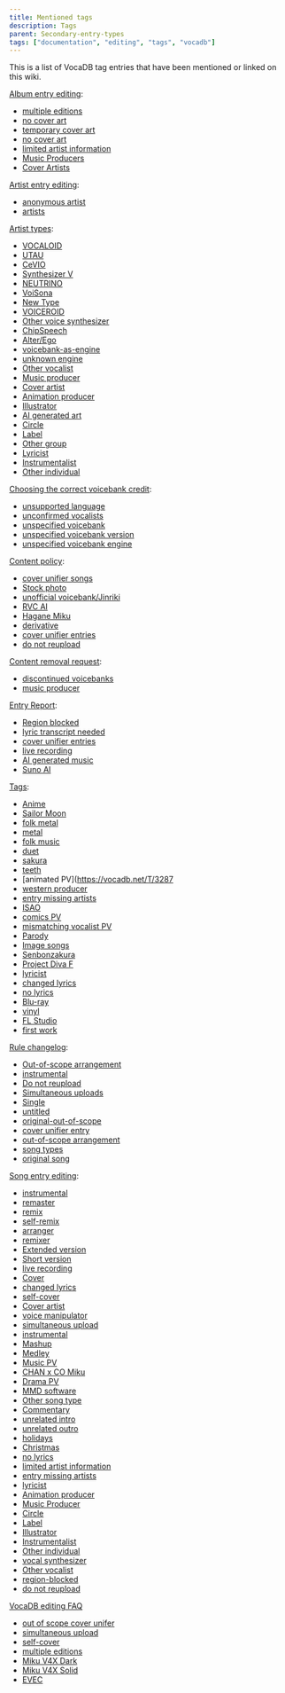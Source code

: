 ```yaml
---
title: Mentioned tags
description: Tags
parent: Secondary-entry-types
tags: ["documentation", "editing", "tags", "vocadb"]
---
```


This is a list of VocaDB tag entries that have been mentioned or linked on this wiki.

[Album entry editing](/docs/albums/album-entry-editing):
- [multiple editions](http://vocadb.net/T/4877/multiple-editions)
- [no cover art](https://vocadb.net/T/2811/no-cover-art)
- [temporary cover art](https://vocadb.net/T/429/temporary-cover-art)
- [no cover art](https://vocadb.net/T/2811/no-cover-art)
- [limited artist information](https://vocadb.net/T/3034/limited-artist-information)
- [Music Producers](https://vocadb.net/T/300/music-producer)
- [Cover Artists](https://vocadb.net/T/7368/cover-artist)

[Artist entry editing](/docs/artists/artist-entry-editing):
- [anonymous artist](https://vocadb.net/T/6403/anonymous-artist)
- [artists](https://vocadb.net/T/7372/artists)

[Artist types](/docs/artists/artist-types):
- [VOCALOID](https://vocadb.net/T/4857)
- [UTAU](https://vocadb.net/T/447/utau)
- [CeVIO](https://vocadb.net/T/2838)
- [Synthesizer V](https://vocadb.net/T/6745/synthesizer-v) 
- [NEUTRINO](https://vocadb.net/T/7430)
- [VoiSona](https://vocadb.net/T/8754)
- [New Type](https://vocadb.net/T/7361)
- [VOICEROID](https://vocadb.net/T/486)
- [Other voice synthesizer](https://vocadb.net/T/6109/other-vocal-synthesis-engine)
- [ChipSpeech](http://vocadb.net/T/3077/chipspeech)
- [Alter/Ego](http://vocadb.net/T/3384/alterego)
- [voicebank-as-engine](https://vocadb.net/T/10630/voicebank-as-engine)
- [unknown engine](https://vocadb.net/T/7036)
- [Other vocalist](https://vocadb.net/T/7376)
- [Music producer](https://vocadb.net/T/300)
- [Cover artist](https://vocadb.net/T/7368/cover-artist)
- [Animation producer](https://vocadb.net/T/20/animator)
- [Illustrator](https://vocadb.net/T/204/illustrator)
- [AI generated art](https://vocadb.net/T/9119)
- [Circle](https://vocadb.net/T/2762/circle)
- [Label](https://vocadb.net/T/7386/label)
- [Other group](https://vocadb.net/T/10140/other-group)
- [Lyricist](https://vocadb.net/T/246/lyricist)
- [Instrumentalist](https://vocadb.net/T/6566/instrumentalist)
- [Other individual](https://vocadb.net/T/10141)


[Choosing the correct voicebank credit](/docs/other-guidelines/choosing-the-correct-voicebank-credit"):
- [unsupported language](https://vocadb.net/T/7059)
- [unconfirmed vocalists](https://vocadb.net/T/6416)
- [unspecified voicebank](https://vocadb.net/T/2982)
- [unspecified voicebank version](https://vocadb.net/T/4862/unspecified-voicebank-version)
- [unspecified voicebank engine](https://vocadb.net/T/9027/unspecified-voicebank-engine)

[Content policy](/docs/other-guidelines/content-policy):
- [cover unifier songs](https://vocadb.net/T/6751)
- [Stock photo](https://vocadb.net/T/6639/stock-photography)
- [unofficial voicebank/Jinriki](https://vocadb.net/T/7095/unofficial-voicebank)
- [RVC AI](https://vocadb.net/T/9730/rvc-ai)
- [Hagane Miku](https://vocadb.net/T/7203/hagane-miku)
- [derivative]( https://vocadb.net/T/92/derivative)
- [cover unifier entries](https://vocadb.net/T/6751)
- [do not reupload](https://vocadb.net/T/1695/do-not-reupload)

[Content removal request](/docs/other-guidelines/content-removal-guidelines):
- [discontinued voicebanks](https://vocadb.net/T/2882)
- [music producer](https://vocadb.net/T/300/music-producer)

[Entry Report](/docs/pinned/entry-reports):
- [Region blocked](https://vocadb.net/T/8226)
- [lyric transcript needed](https://vocadb.net/T/6362/lyric-transcript-needed)
- [cover unifier entries](https://vocadb.net/T/6751/out-of-scope-cover-unifier)
- [live recording](https://vocadb.net/T/240/live-recording)
- [AI generated music](https://vocadb.net/T/10766/ai-generated-music) 
- [Suno AI](https://vocadb.net/T/10648/suno)

[Tags](/docs/secondary-entry-types/tags):
- [Anime](https://vocadb.net/T/6611/anime)
- [Sailor Moon](https://vocadb.net/T/6523/bishoujo-senshi-sailor-moon)
- [folk metal](https://vocadb.net/T/1568/folk-metal)
- [metal](https://vocadb.net/T/262/metal)
- [folk music](https://vocadb.net/T/159/folk-song)
- [duet](https://vocadb.net/T/3180)
- [sakura](https://vocadb.net/T/54/cherry-blossom)
- [teeth](https://vocadb.net/T/9493/teeth)
- [animated PV](https://vocadb.net/T/3287
- [western producer](https://vocadb.net/T/453)
- [entry missing artists](https://vocadb.net/T/2808/entry-missing-artists)
- [ISAO](https://vocadb.net/T/4839/isao)
- [comics PV](https://vocadb.net/T/3304/comics-pv)
- [mismatching vocalist PV](https://vocadb.net/T/4879/mismatching-vocalist-pv)
- [Parody](https://vocadb.net/T/330)
- [Image songs](https://vocadb.net/T/7989)
- [Senbonzakura](https://vocadb.net/S/8394)
- [Project Diva F](https://vocadb.net/T/358)
- [lyricist](https://vocadb.net/T/246)
- [changed lyrics](https://vocadb.net/T/2866/changed-lyrics)
- [no lyrics](https://vocadb.net/T/310/no-lyrics)
- [Blu-ray](https://vocadb.net/T/42/blu-ray)
- [vinyl](https://vocadb.net/T/3375/vinyl)
- [FL Studio](https://vocadb.net/T/3257/fl-studio)
- [first work](https://vocadb.net/T/158)

[Rule changelog](/docs/pinned/rule-changelog):
- [Out-of-scope arrangement](https://vocadb.net/T/10594)
- [instrumental](https://vocadb.net/T/208/instrumental)
- [Do not reupload](https://vocadb.net/T/1695)
- [Simultaneous uploads](https://vocadb.net/T/4946/simultaneous-upload)
- [Single](https://vocadb.net/T/7539)
- [untitled](https://vocadb.net/T/6335/untitled)
- [original-out-of-scope](https://vocadb.net/T/3282/original-out-of-scope)
- [cover unifier entry](https://vocadb.net/T/6751/out-of-scope-cover-unifier)
- [out-of-scope arrangement](https://vocadb.net/T/10594/out-of-scope-arrangement)
- [song types](https://vocadb.net/T/7374/song-types)
- [original song](https://vocadb.net/T/6479/original-song)

[Song entry editing](/docs/songs/song-entry-editing):
- [instrumental](https://vocadb.net/T/208)
- [remaster](https://vocadb.net/T/1519/remaster)
- [remix](https://vocadb.net/T/371/remix)
- [self-remix](https://vocadb.net/T/392/self-remix)
- [arranger](https://vocadb.net/T/2947)
- [remixer](https://vocadb.net/T/371)
- [Extended version](http://vocadb.net/T/3068/extended-version)
- [Short version](http://vocadb.net/T/4717/short-version)
- [live recording](http://vocadb.net/T/240/live-recording)
- [Cover](https://vocadb.net/T/74/cover)
- [changed lyrics](http://vocadb.net/T/2866/changed-lyrics)
- [self-cover](http://vocadb.net/T/391/self-cover)
- [Cover artist](https://vocadb.net/T/7368/cover-artist)
- [voice manipulator](https://vocadb.net/T/485/voice-manipulator)
- [simultaneous upload](https://vocadb.net/T/4946/simultaneous-upload)
- [instrumental](https://vocadb.net/T/208/instrumental)
- [Mashup](https://vocadb.net/T/3392/mashup)
- [Medley](https://vocadb.net/T/3093)
- [Music PV](https://vocadb.net/T/7378/music-pv)
- [CHAN x CO Miku](https://vocadb.net/T/1641/chan-x-co-miku)
- [Drama PV](https://vocadb.net/T/7378/music-pv)
- [MMD software](http://vocadb.net/T/275/mmd)
- [Other song type](https://vocadb.net/T/10159/other-song-type)
- [Commentary](https://vocadb.net/T/422/commentary)
- [unrelated intro](https://vocadb.net/T/6334/unrelated-intro) 
- [unrelated outro](https://vocadb.net/T/6494/unrelated-outro)
- [holidays](https://vocadb.net/T/6682/holiday) 
- [Christmas](https://vocadb.net/T/64/christmas)
- [no lyrics](https://vocadb.net/T/310/no-lyrics)
- [limited artist information](https://vocadb.net/T/3034/limited-artist-information)
- [entry missing artists](https://vocadb.net/T/2808/entry-missing-artists)
- [lyricist](https://vocadb.net/T/246/lyricist)
- [Animation producer](https://vocadb.net/T/20)
- [Music Producer](https://vocadb.net/T/300/music-producer)
- [Circle](https://vocadb.net/T/2762/circle)
- [Label](https://vocadb.net/T/7386/label)
- [Illustrator](https://vocadb.net/T/204/illustrator)
- [Instrumentalist](https://vocadb.net/T/6566/instrumentalist)
- [Other individual](https://vocadb.net/T/10141/other-individual)
- [vocal synthesizer](https://vocadb.net/T/7373/vocal-synthesizer)
- [Other vocalist](https://vocadb.net/T/7376/other-vocalist)
- [region-blocked](https://vocadb.net/T/8226/region-blocked) 
- [do not reupload](https://vocadb.net/T/1695/do-not-reupload)

[VocaDB editing FAQ](/docs/pinned/vocadb-editing-faq)
- [out of scope cover unifer](https://vocadb.net/T/6751/out-of-scope-cover-unifier)
- [simultaneous upload](https://vocadb.net/T/4946/simultaneous-upload)
- [self-cover](https://vocadb.net/T/391)
- [multiple editions](http://vocadb.net/T/4877/multiple-editions)
- [Miku V4X Dark](http://vocadb.net/Ar/50233)
- [Miku V4X Solid](http://vocadb.net/Ar/50235) 
- [EVEC](http://vocadb.net/T/4828/evec)


